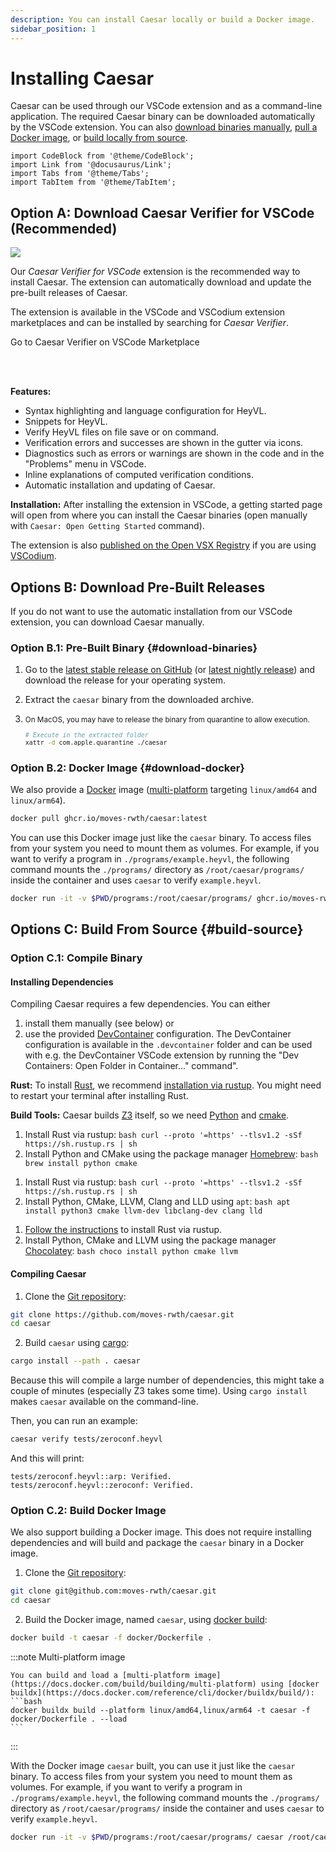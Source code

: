 ```yaml
---
description: You can install Caesar locally or build a Docker image.
sidebar_position: 1
---
```


# Installing Caesar

Caesar can be used through our VSCode extension and as a command-line application.
The required Caesar binary can be downloaded automatically by the VSCode extension.
You can also [download binaries manually](#download-binaries), [pull a Docker image](#download-docker), or [build locally from source](#build-source).

```mdx-code-block
import CodeBlock from '@theme/CodeBlock';
import Link from '@docusaurus/Link';
import Tabs from '@theme/Tabs';
import TabItem from '@theme/TabItem';
```

## Option A: Download Caesar Verifier for VSCode (Recommended)

<Link to="https://marketplace.visualstudio.com/items?itemName=rwth-moves.caesar">
  <img src="/img/vc-demo.png" style={{"float": "right", "maxWidth": "350px", "marginLeft": "2em"}} className="item shadow--tl" />
</Link>

Our *Caesar Verifier for VSCode* extension is the recommended way to install Caesar.
The extension can automatically download and update the pre-built releases of Caesar.

The extension is available in the VSCode and VSCodium extension marketplaces and can be installed by searching for *Caesar Verifier*.

<Link class="button button--primary" to="https://marketplace.visualstudio.com/items?itemName=rwth-moves.caesar">Go to Caesar Verifier on VSCode Marketplace</Link>

<br /><br />

**Features:**
 * Syntax highlighting and language configuration for HeyVL.
 * Snippets for HeyVL.
 * Verify HeyVL files on file save or on command.
 * Verification errors and successes are shown in the gutter via icons.
 * Diagnostics such as errors or warnings are shown in the code and in the "Problems" menu in VSCode.
 * Inline explanations of computed verification conditions.
 * Automatic installation and updating of Caesar.

**Installation:**
After installing the extension in VSCode, a getting started page will open from where you can install the Caesar binaries (open manually with `Caesar: Open Getting Started` command).

The extension is also [published on the Open VSX Registry](https://open-vsx.org/extension/rwth-moves/caesar) if you are using [VSCodium](https://vscodium.com/).

<div style={{"clear": "both"}} />

<div style={{ paddingTop: "3em" }} />

## Options B: Download Pre-Built Releases

If you do not want to use the automatic installation from our VSCode extension, you can download Caesar manually.

### Option B.1: Pre-Built Binary {#download-binaries}

1. Go to the [latest stable release on GitHub](https://github.com/moves-rwth/caesar/releases/latest) (or [latest nightly release](https://github.com/moves-rwth/caesar/releases/nightly)) and download the release for your operating system.

2. Extract the `caesar` binary from the downloaded archive.

3. <div>
    <small>
    <p style={{marginBottom: "0"}}>
      On MacOS, you may have to <Link to="https://support.apple.com/guide/mac-help/mh40616/mac">release the binary from quarantine</Link> to allow execution.
    </p>

    ```bash
    # Execute in the extracted folder
    xattr -d com.apple.quarantine ./caesar
    ```

    </small>
    </div>

<div style={{ paddingTop: "1em" }} />

### Option B.2: Docker Image {#download-docker}

We also provide a [Docker](https://docs.docker.com/get-docker/) image ([multi-platform](https://docs.docker.com/build/building/multi-platform/) targeting `linux/amd64` and `linux/arm64`).

```bash
docker pull ghcr.io/moves-rwth/caesar:latest
```

You can use this Docker image just like the `caesar` binary.
To access files from your system you need to mount them as volumes.
For example, if you want to verify a program in `./programs/example.heyvl`, the following command mounts the `./programs/` directory as `/root/caesar/programs/` inside the container and uses `caesar` to verify `example.heyvl`.

```bash
docker run -it -v $PWD/programs:/root/caesar/programs/ ghcr.io/moves-rwth/caesar:latest /root/caesar/programs/example.heyvl
```

<div style={{ paddingTop: "3em" }} />

## Options C: Build From Source {#build-source}

### Option C.1: Compile Binary

#### Installing Dependencies

Compiling Caesar requires a few dependencies.
You can either
1. install them manually (see below) or
2. use the provided [DevContainer](https://code.visualstudio.com/docs/devcontainers/containers) configuration.
  The DevContainer configuration is available in the `.devcontainer` folder and can be used with e.g. the DevContainer VSCode extension by running the "Dev Containers: Open Folder in Container..." command".

**Rust:** To install [Rust](https://www.rust-lang.org/), we recommend [installation via rustup](https://rustup.rs/).
You might need to restart your terminal after installing Rust.

**Build Tools:** Caesar builds [Z3](https://github.com/Z3Prover/z3) itself, so we need [Python](https://www.python.org) and [cmake](https://cmake.org/).

<Tabs groupId="operating-systems">
  <TabItem value="mac" label="macOS">

  1. Install Rust via rustup:
    ```bash
    curl --proto '=https' --tlsv1.2 -sSf https://sh.rustup.rs | sh
    ```
  2. Install Python and CMake using the package manager [Homebrew](https://brew.sh):
    ```bash
    brew install python cmake
    ```

</TabItem>
  <TabItem value="debian" label="Debian/Linux">

  1. Install Rust via rustup:
    ```bash
    curl --proto '=https' --tlsv1.2 -sSf https://sh.rustup.rs | sh
    ```
  2. Install Python, CMake, LLVM, Clang and LLD using `apt`:
    ```bash
    apt install python3 cmake llvm-dev libclang-dev clang lld
    ```

</TabItem>
  <TabItem value="win" label="Windows">

  1. [Follow the instructions](https://rustup.rs/) to install Rust via rustup.
  2. Install Python, CMake and LLVM using the package manager [Chocolatey](https://chocolatey.org/install):
    ```bash
    choco install python cmake llvm
    ```

</TabItem>
</Tabs>

#### Compiling Caesar

1. Clone the [Git repository](https://github.com/moves-rwth/caesar):
  ```bash
  git clone https://github.com/moves-rwth/caesar.git
  cd caesar
  ```
2. Build `caesar` using [cargo](https://doc.rust-lang.org/cargo/):
  ```bash
  cargo install --path . caesar
  ```
  Because this will compile a large number of dependencies, this might take a couple of minutes (especially Z3 takes some time).
  Using `cargo install` makes `caesar` available on the command-line.

Then, you can run an example:
```bash
caesar verify tests/zeroconf.heyvl
```
And this will print:
```
tests/zeroconf.heyvl::arp: Verified.
tests/zeroconf.heyvl::zeroconf: Verified.
```

<div style={{ paddingTop: "1em" }} />

### Option C.2: Build Docker Image

We also support building a Docker image.
This does not require installing dependencies and will build and package the `caesar` binary in a Docker image.

1. Clone the [Git repository](https://github.com/moves-rwth/caesar):
  ```bash
  git clone git@github.com:moves-rwth/caesar.git
  cd caesar
  ```
2. Build the Docker image, named `caesar`, using [docker build](https://docs.docker.com/reference/cli/docker/image/build/):
  ```bash
  docker build -t caesar -f docker/Dockerfile .
  ```

  :::note Multi-platform image

    You can build and load a [multi-platform image](https://docs.docker.com/build/building/multi-platform) using [docker buildx](https://docs.docker.com/reference/cli/docker/buildx/build/):
    ```bash
    docker buildx build --platform linux/amd64,linux/arm64 -t caesar -f docker/Dockerfile . --load
    ```

  :::

With the Docker image `caesar` built, you can use it just like the `caesar` binary.
To access files from your system you need to mount them as volumes.
For example, if you want to verify a program in `./programs/example.heyvl`, the following command mounts the `./programs/` directory as `/root/caesar/programs/` inside the container and uses `caesar` to verify `example.heyvl`.

```bash
docker run -it -v $PWD/programs:/root/caesar/programs/ caesar /root/caesar/programs/example.heyvl
```
